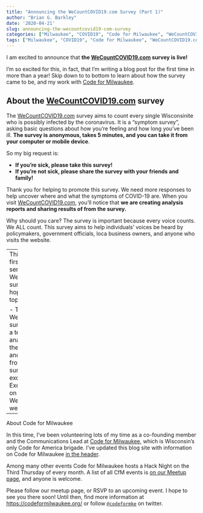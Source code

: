 ```yaml
---
title: "Announcing the WeCountCOVID19.com Survey (Part 1)"
author: "Brian G. Barkley"
date: '2020-04-21'
slug: announcing-the-wecountcovid19-com-survey
categories: ["Milwaukee", "COVID19", "Code for Milwaukee", "WeCountCOVID19.com"]
tags: ["Milwaukee", "COVID19", "Code for Milwaukee", "WeCountCOVID19.com"]
---
```


I am excited to announce that **the [WeCountCOVID19.com](www.WeCountCOVID19.com) survey is live!**

I'm so excited for this, in fact, that I'm writing a blog post for the first time in more than a year! Skip down to to bottom to learn about how the survey came to be, and my work with [Code for Milwaukee](https://codeformilwaukee.org/).

## About the [WeCountCOVID19.com](www.WeCountCOVID19.com) survey

The [WeCountCOVID19.com](www.WeCountCOVID19.com) survey aims to count every single Wisconsinite who is possibly infected by the coronavirus. It is a "symptom survey", asking basic questions about how you're feeling and how long you've been ill. **The survey is anonymous, takes 5 minutes, and you can take it from your computer or mobile device**. 

So my big request is:

- **If you're sick, please take this survey!**
- **If you're not sick, please share the survey with your friends and family!**

Thank you for helping to promote this survey. We need more responses to help uncover where and what the symptoms of COVID-19 are. When you visit [WeCountCOVID19.com](www.WeCountCOVID19.com), you'll notice that **we are creating analysis reports and sharing results of from the survey.**

Why should you care? The survey is important because every voice counts. We ALL count. This survey aims to help individuals' voices be heard by policymakers, government officials, loca business owners, and anyone who visits the website. 

---
This blog post is the first in a many-part series about the WeCountCOVID19.com survey. In the future I hope to write about topics including:

- The origin of the WeCountCOVID19.com survey
- How we built a team of volunteers to analyze and publish the survey
- My role and what I've learned from organizing the survey's team of excellent volunteers
- Exciting new features on the WeCountCOVID19.com website

---
About Code for Milwaukee



In this time, I've been volunteering lots of my time as a co-founding member and the Communications Lead at [Code for Milwaukee](www.codeformilwaukee.org), which is Wisconsin's only Code for America brigade. I've updated this blog site with information on Code for Milwaukee [in the header](https://barkleybg.netlify.app/ds4mke/). 

Among many other events Code for Milwaukee hosts a Hack Night on the Third Thursday of every month. A list of all CfM events is [on our Meetup page](https://www.meetup.com/Code-for-Milwaukee/events), and anyone is welcome.

Please follow our meetup page, or RSVP to an upcoming event. I hope to see you there soon! Until then, find more information at [https://codeformilwaukee.org/](https://codeformilwaukee.org/) or follow [`@codeformke`](https://twitter.com/codeformke) on twitter.






